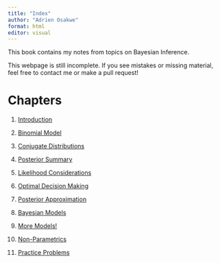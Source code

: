---
title: "Index"
author: "Adrien Osakwe"
format: html
editor: visual
---

This book contains my notes from topics on Bayesian Inference.

::: {.callout-warning}
This webpage is still incomplete. If you see mistakes or missing material, feel free to contact me or make a pull request!
:::

# Chapters

1.  [Introduction](Main.qmd)

2.  [Binomial Model](Binomial_Model.qmd)

3.  [Conjugate Distributions](Conjugate_Dist.qmd)

4.  [Posterior Summary](PosteriorSummary.qmd)

5.  [Likelihood Considerations](LikelihoodConsiderations.qmd)

6.  [Optimal Decision Making](OptimalDecisionMaking.qmd)

7.  [Posterior Approximation](PosteriorApproximation.qmd)

8.  [Bayesian Models](BayesianModels.qmd)

9.  [More Models!](./MoreModels.qmd)

10. [Non-Parametrics](BayesianNonParametric.qmd)

11. [Practice Problems](PracticeProblems.qmd)

